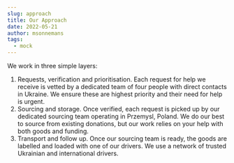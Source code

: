```yaml
---
slug: approach
title: Our Approach
date: 2022-05-21
author: msonnemans
tags:
  - mock
---
```

<!--StartFragment-->

We work in three simple layers:

1. Requests, verification and prioritisation. Each request for help we receive is vetted by a dedicated team of four people with direct contacts in Ukraine. We ensure these are highest priority and their need for help is urgent.
2. Sourcing and storage. Once verified, each request is picked up by our dedicated sourcing team operating in Przemysl, Poland. We do our best to source from existing donations, but our work relies on your help with both goods and funding. 
3. Transport and follow up. Once our sourcing team is ready, the goods are labelled and loaded with one of our drivers. We use a network of trusted Ukrainian and international drivers. 

<!--EndFragment-->
